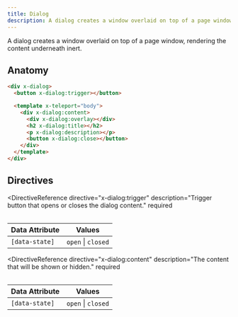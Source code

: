 ```yaml
---
title: Dialog
description: A dialog creates a window overlaid on top of a page window, rendering the content underneath inert.
---
```



<Toolbelt />

<Lede>
  A dialog creates a window overlaid on top of a page window, rendering the
  content underneath inert.
</Lede>

<DialogDemo />

## Anatomy

```html
<div x-dialog>
  <button x-dialog:trigger></button>

  <template x-teleport="body">
    <div x-dialog:content>
      <div x-dialog:overlay></div>
      <h2 x-dialog:title></h2>
      <p x-dialog:description></p>
      <button x-dialog:close></button>
    </div>
  </template>
</div>
```

## Directives

<DirectiveReference
  directive="x-dialog"
  description="The root element for the dialog."
  required
/>

<DirectiveReference
  directive="x-dialog:trigger"
  description="Trigger button that opens or closes the dialog content."
  required
>
  <Table>

| Data Attribute | Values             |
| -------------- | ------------------ |
| `[data-state]` | `open` \| `closed` |

  </Table>
</DirectiveReference>

<DirectiveReference
  directive="x-dialog:content"
  description="The content that will be shown or hidden."
  required
>
  <Table>

| Data Attribute | Values             |
| -------------- | ------------------ |
| `[data-state]` | `open` \| `closed` |

  </Table>
</DirectiveReference>

<DirectiveReference
  directive="x-dialog:overlay"
  description="Overlay for the page content. Closes the dialog when clicked on."
/>

<DirectiveReference
  directive="x-dialog:title"
  description="Dialog title announced to screen readers when opened."
/>

<DirectiveReference
  directive="x-dialog:description"
  description="Dialog description announced to screen readers when opened."
/>

<DirectiveReference
  directive="x-dialog:close"
  description="Button to close the dialog when opened."
  required
/>
